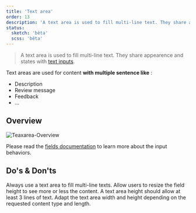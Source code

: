 ```yaml
---
title: 'Text area'
order: 13
description: 'A text area is used to fill multi-line text. They share appearence and states with text inputs'
status:
  sketch: 'bêta'
  scss: 'bêta'
---
```


> A text area is used to fill multi-line text. They share appearence and states with [text inputs](/Components/Form/TextInput/).

Text areas are used for content **with multiple sentence like** :

- Description
- Review message
- Feedback
- ...

<Preview path="default" nude />

## Overview

![Teaxarea-Overview](Textarea--Overview.png)

<Highlight theme="tips" title="Good to know">

  Please read the [fields documentation](/Components/Form/Field/) to learn more about the input behaviors.

</Highlight>

## Do's & Don'ts

<HintItem>Always use a text area to fill multi-line texts.</HintItem>
<HintItem>
  Allow users to resize the field height to see more or less the content.
</HintItem>
<HintItem>A text area height should allow at least 3 lines of text.</HintItem>
<HintItem>
  Adapt the text area width and height depending on the requested content type
  and length.
</HintItem>
